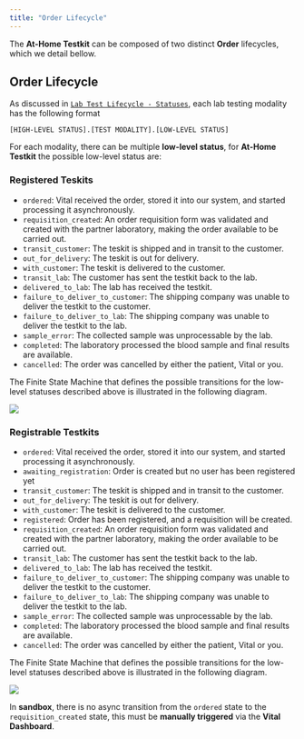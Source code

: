 ```yaml
---
title: "Order Lifecycle"
---
```


The **At-Home Testkit** can be composed of two distinct **Order** lifecycles, which we detail bellow.

## Order Lifecycle

As discussed in [`Lab Test Lifecycle - Statuses`](/lab/workflow/lab-test-lifecycle#statuses),
each lab testing modality has the following format

```[HIGH-LEVEL STATUS].[TEST MODALITY].[LOW-LEVEL STATUS]```

For each modality, there can be multiple **low-level status**, for **At-Home Testkit** the
possible low-level status are:


### Registered Teskits

- `ordered`: Vital received the order, stored it into our system, and started processing it asynchronously.
- `requisition_created`: An order requisition form was validated and created with the partner laboratory, making the order available to be carried out.
- `transit_customer`: The teskit is shipped and in transit to the customer. 
- `out_for_delivery`: The teskit is out for delivery.
- `with_customer`: The teskit is delivered to the customer.
- `transit_lab`: The customer has sent the testkit back to the lab.
- `delivered_to_lab`: The lab has received the testkit.
- `failure_to_deliver_to_customer`: The shipping company was unable to deliver the testkit to the customer.
- `failure_to_deliver_to_lab`: The shipping company was unable to deliver the testkit to the lab.
- `sample_error`: The collected sample was unprocessable by the lab.
- `completed`: The laboratory processed the blood sample and final results are available.
- `cancelled`: The order was cancelled by either the patient, Vital or you.

The Finite State Machine that defines the possible transitions for the low-level statuses described above is illustrated
in the following diagram.

<Frame caption="Possible state transitions for the At-Home Testkit Order low-level statuses.">
    <img src="/img/testkit_lifecycle.png"/>
</Frame>

### Registrable Testkits

- `ordered`: Vital received the order, stored it into our system, and started processing it asynchronously.
- `awaiting_registration`: Order is created but no user has been registered yet
- `transit_customer`: The teskit is shipped and in transit to the customer. 
- `out_for_delivery`: The teskit is out for delivery.
- `with_customer`: The teskit is delivered to the customer.
- `registered`: Order has been registered, and a requisition will be created.
- `requisition_created`: An order requisition form was validated and created with the partner laboratory, making the order available to be carried out.
- `transit_lab`: The customer has sent the testkit back to the lab.
- `delivered_to_lab`: The lab has received the testkit.
- `failure_to_deliver_to_customer`: The shipping company was unable to deliver the testkit to the customer.
- `failure_to_deliver_to_lab`: The shipping company was unable to deliver the testkit to the lab.
- `sample_error`: The collected sample was unprocessable by the lab.
- `completed`: The laboratory processed the blood sample and final results are available.
- `cancelled`: The order was cancelled by either the patient, Vital or you.

The Finite State Machine that defines the possible transitions for the low-level statuses described above is illustrated
in the following diagram.

<Frame caption="Possible state transitions for the registrable At-Home Testkit Order low-level statuses.">
    <img src="/img/testkit_lifecycle_registrable.png"/>
</Frame>

<br />

<Info>In **sandbox**, there is no async transition from the `ordered` state to the `requisition_created` state, this must be **manually triggered** via the **Vital Dashboard**.</Info>
